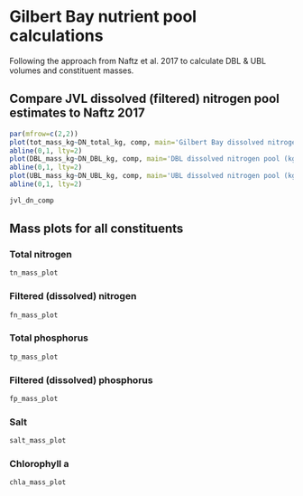# Gilbert Bay nutrient pool calculations {#gb-nut-pools}
Following the approach from Naftz et al. 2017 to calculate DBL & UBL volumes and constituent masses.

## Compare JVL dissolved (filtered) nitrogen pool estimates to Naftz 2017
```r
par(mfrow=c(2,2))
plot(tot_mass_kg~DN_total_kg, comp, main='Gilbert Bay dissolved nitrogen pool (kg)', xlab='Natz 2017 estimate', ylab='JVL estimate', cex=1.5)
abline(0,1, lty=2)
plot(DBL_mass_kg~DN_DBL_kg, comp, main='DBL dissolved nitrogen pool (kg)', xlab='Natz 2017 estimate', ylab='JVL estimate', cex=1.5)
abline(0,1, lty=2)
plot(UBL_mass_kg~DN_UBL_kg, comp, main='UBL dissolved nitrogen pool (kg)', xlab='Natz 2017 estimate', ylab='JVL estimate', cex=1.5)
abline(0,1, lty=2)
```

```r
jvl_dn_comp
```

## Mass plots for all constituents
### Total nitrogen
```r
tn_mass_plot
```

### Filtered (dissolved) nitrogen
```r
fn_mass_plot
```

### Total phosphorus
```r
tp_mass_plot
```

### Filtered (dissolved) phosphorus
```r
fp_mass_plot
```

### Salt
```r
salt_mass_plot
```

### Chlorophyll a
```r
chla_mass_plot
```





